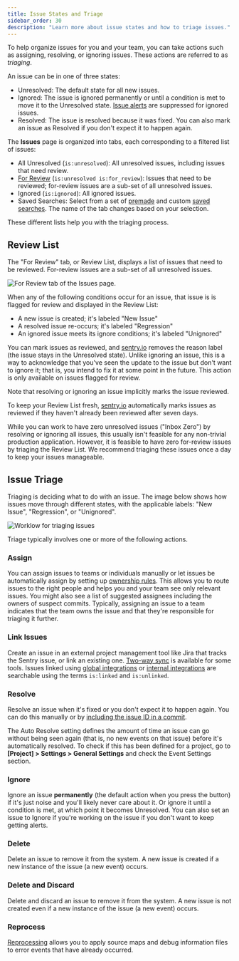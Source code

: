 ```yaml
---
title: Issue States and Triage
sidebar_order: 30
description: "Learn more about issue states and how to triage issues."
---
```


To help organize issues for you and your team, you can take actions such as assigning, resolving, or ignoring issues. These actions are referred to as _triaging_.

An issue can be in one of three states:

- Unresolved: The default state for all new issues.
- Ignored: The issue is ignored permanently or until a condition is met to move it to the Unresolved state. [Issue alerts](/product/alerts-notifications/issue-alerts/) are suppressed for ignored issues.
- Resolved: The issue is resolved because it was fixed. You can also mark an issue as Resolved if you don't expect it to happen again.

The **Issues** page is organized into tabs, each corresponding to a filtered list of issues:

- All Unresolved (`is:unresolved`): All unresolved issues, including issues that need review.
- [For Review](#review-list) (`is:unresolved is:for_review`): Issues that need to be reviewed; for-review issues are a sub-set of all unresolved issues.
- Ignored (`is:ignored`): All ignored issues.
- Saved Searches: Select from a set of [premade](/product/sentry-basics/search/#premade-searches) and custom [saved searches](/product/sentry-basics/search/#organization-wide-saved-searches). The name of the tab changes based on your selection.

These different lists help you with the triaging process.

## Review List

The "For Review" tab, or Review List, displays a list of issues that need to be reviewed. For-review issues are a sub-set of all unresolved issues.

![For Review tab of the Issues page.](for-review-page-docs.png)

When any of the following conditions occur for an issue, that issue is is flagged for review and displayed in the Review List:

- A new issue is created; it's labeled "New Issue"
- A resolved issue re-occurs; it's labeled "Regression"
- An ignored issue meets its ignore conditions; it's labeled "Unignored"

You can mark issues as reviewed, and [sentry.io](https://sentry.io) removes the reason label (the issue stays in the Unresolved state). Unlike ignoring an issue, this is a way to acknowledge that you've seen the update to the issue but don't want to ignore it; that is, you intend to fix it at some point in the future. This action is only available on issues flagged for review.

Note that resolving or ignoring an issue implicitly marks the issue reviewed.

To keep your Review List fresh, [sentry.io](https://sentry.io) automatically marks issues as reviewed if they haven't already been reviewed after seven days.

While you can work to have zero unresolved issues ("Inbox Zero") by resolving or ignoring all issues, this usually isn't feasible for any non-trivial production application. However, it is feasible to have zero for-review issues by triaging the Review List. We recommend triaging these issues once a day to keep your issues manageable.

## Issue Triage

Triaging is deciding what to do with an issue. The image below shows how issues move through different states, with the applicable labels: "New Issue", "Regression", or "Unignored".

![Worklow for triaging issues](issue-workflow.png)

Triage typically involves one or more of the following actions.

### Assign

You can assign issues to teams or individuals manually or let issues be automatically assign by setting up [ownership rules](/product/issues/issue-owners/). This allows you to route issues to the right people and helps you and your team see only relevant issues. You might also see a list of suggested assignees including the owners of suspect commits. Typically, assigning an issue to a team indicates that the team owns the issue and that they're responsible for triaging it further.

### Link Issues

Create an issue in an external project management tool like Jira that tracks the Sentry issue, or link an existing one. [Two-way sync](/product/sentry-basics/guides/getting-started/#33-issue-tracking) is available for some tools. Issues linked using [global integrations](/product/integrations/integration-platform/#public-integrations) or [internal integrations](/product/integrations/integration-platform/#internal-integrations) are searchable using the terms `is:linked` and `is:unlinked`.

### Resolve

Resolve an issue when it's fixed or you don't expect it to happen again. You can do this manually or by [including the issue ID in a commit](/product/integrations/gitlab/#resolve-via-commit-or-pull-request).
<Note>

The Auto Resolve setting defines the amount of time an issue can go without being seen again (that is, no new events on that issue) before it's automatically resolved. To check if this has been defined for a project, go to **[Project] > Settings > General Settings** and check the Event Settings section.

</Note>

### Ignore

Ignore an issue **permanently** (the default action when you press the button) if it's just noise and you'll likely never care about it. Or ignore it until a condition is met, at which point it becomes Unresolved. You can also set an issue to Ignore if you're working on the issue if you don't want to keep getting alerts.

### Delete

Delete an issue to remove it from the system. A new issue is created if a new instance of the issue (a new event) occurs.

### Delete and Discard

Delete and discard an issue to remove it from the system. A new issue is not created even if a new instance of the issue (a new event) occurs.

### Reprocess

[Reprocessing](/product/issues/reprocessing/) allows you to apply source maps and debug information files to error events that have already occurred.
